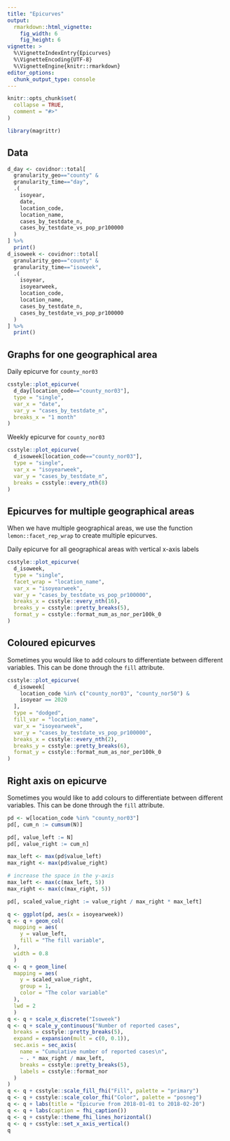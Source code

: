 ```yaml
---
title: "Epicurves"
output:
  rmarkdown::html_vignette:
    fig_width: 6
    fig_height: 6
vignette: >
  %\VignetteIndexEntry{Epicurves}
  %\VignetteEncoding{UTF-8}
  %\VignetteEngine{knitr::rmarkdown}
editor_options: 
  chunk_output_type: console
---
```


```r
knitr::opts_chunk$set(
  collapse = TRUE,
  comment = "#>"
)
```


```r
library(magrittr)
```

## Data

```r
d_day <- covidnor::total[
  granularity_geo=="county" & 
  granularity_time=="day",
  .(
    isoyear,
    date,
    location_code,
    location_name,
    cases_by_testdate_n,
    cases_by_testdate_vs_pop_pr100000
  )
] %>% 
  print()
d_isoweek <- covidnor::total[
  granularity_geo=="county" & 
  granularity_time=="isoweek",
  .(
    isoyear,
    isoyearweek,
    location_code,
    location_name,
    cases_by_testdate_n,
    cases_by_testdate_vs_pop_pr100000
  )
] %>% 
  print()
```

## Graphs for one geographical area

Daily epicurve for `county_nor03`

```r
csstyle::plot_epicurve(
  d_day[location_code=="county_nor03"],
  type = "single",
  var_x = "date",
  var_y = "cases_by_testdate_n",
  breaks_x = "1 month"
)
```

Weekly epicurve for `county_nor03`

```r
csstyle::plot_epicurve(
  d_isoweek[location_code=="county_nor03"],
  type = "single",
  var_x = "isoyearweek",
  var_y = "cases_by_testdate_n",
  breaks = csstyle::every_nth(8)
)
```

## Epicurves for multiple geographical areas

When we have multiple geographical areas, we use the function `lemon::facet_rep_wrap` to create multiple epicurves.

Daily epicurve for all geographical areas with vertical x-axis labels

```r
csstyle::plot_epicurve(
  d_isoweek,
  type = "single",
  facet_wrap = "location_name",
  var_x = "isoyearweek",
  var_y = "cases_by_testdate_vs_pop_pr100000",
  breaks_x = csstyle::every_nth(16),
  breaks_y = csstyle::pretty_breaks(5),
  format_y = csstyle::format_num_as_nor_per100k_0
)
```

## Coloured epicurves

Sometimes you would like to add colours to differentiate between different variables. This can be done through the `fill` attribute.

```r
csstyle::plot_epicurve(
  d_isoweek[
    location_code %in% c("county_nor03", "county_nor50") &
    isoyear == 2020
  ],
  type = "dodged",
  fill_var = "location_name",
  var_x = "isoyearweek",
  var_y = "cases_by_testdate_vs_pop_pr100000",
  breaks_x = csstyle::every_nth(2),
  breaks_y = csstyle::pretty_breaks(6),
  format_y = csstyle::format_num_as_nor_per100k_0
)
```

## Right axis on epicurve

Sometimes you would like to add colours to differentiate between different variables. This can be done through the `fill` attribute.

```r
pd <- w[location_code %in% "county_nor03"]
pd[, cum_n := cumsum(N)]

pd[, value_left := N]
pd[, value_right := cum_n]

max_left <- max(pd$value_left)
max_right <- max(pd$value_right)

# increase the space in the y-axis
max_left <- max(c(max_left, 5))
max_right <- max(c(max_right, 5))

pd[, scaled_value_right := value_right / max_right * max_left]

q <- ggplot(pd, aes(x = isoyearweek))
q <- q + geom_col(
  mapping = aes(
    y = value_left,
    fill = "The fill variable",
  ),
  width = 0.8
  )
q <- q + geom_line(
  mapping = aes(
    y = scaled_value_right,
    group = 1,
    color = "The color variable"
  ),
  lwd = 2
  )
q <- q + scale_x_discrete("Isoweek")
q <- q + scale_y_continuous("Number of reported cases",
  breaks = csstyle::pretty_breaks(5),
  expand = expansion(mult = c(0, 0.1)),
  sec.axis = sec_axis(
    name = "Cumulative number of reported cases\n",
    ~ . * max_right / max_left,
    breaks = csstyle::pretty_breaks(5),
    labels = csstyle::format_nor
  )
)
q <- q + csstyle::scale_fill_fhi("Fill", palette = "primary")
q <- q + csstyle::scale_color_fhi("Color", palette = "posneg")
q <- q + labs(title = "Epicurve from 2018-01-01 to 2018-02-20")
q <- q + labs(caption = fhi_caption())
q <- q + csstyle::theme_fhi_lines_horizontal()
q <- q + csstyle::set_x_axis_vertical()
q
```
